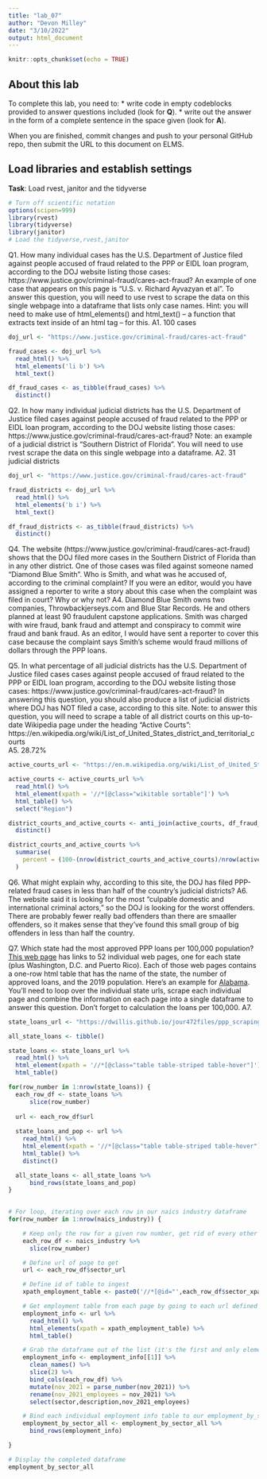 ```yaml
---
title: "lab_07"
author: "Devon Milley"
date: "3/10/2022"
output: html_document
---
```


```r
knitr::opts_chunk$set(echo = TRUE)
```

## About this lab

To complete this lab, you need to:
* write code in empty codeblocks provided to answer questions included (look for **Q**).
* write out the answer in the form of a complete sentence in the space given (look for **A**).

When you are finished, commit changes and push to your personal GitHub repo, then submit the URL to this document on ELMS.

## Load libraries and establish settings
**Task**: Load rvest, janitor and the tidyverse
```r
# Turn off scientific notation
options(scipen=999)
library(rvest)
library(tidyverse)
library(janitor)
# Load the tidyverse,rvest,janitor

```


Q1. How many individual cases has the U.S. Department of Justice filed against people accused of fraud related to the PPP or EIDL loan program, according to the DOJ website listing those cases: https://www.justice.gov/criminal-fraud/cares-act-fraud?  An example of one case that appears on this page is "U.S. v. Richard Ayvazyan et al". To answer this question, you will need to use rvest to scrape the data on this single webpage into a dataframe that lists only case names. Hint: you will need to make use of html_elements() and html_text() -- a function that extracts text inside of an html tag -- for this.
A1. 100 cases

```r
doj_url <- "https://www.justice.gov/criminal-fraud/cares-act-fraud"

fraud_cases <- doj_url %>% 
  read_html() %>% 
  html_elements('li b') %>%
  html_text()

df_fraud_cases <- as_tibble(fraud_cases) %>% 
  distinct()
```

Q2. In how many individual judicial districts has the U.S. Department of Justice filed cases against people accused of fraud related to the PPP or EIDL loan program, according to the DOJ website listing those cases: https://www.justice.gov/criminal-fraud/cares-act-fraud?  Note: an example of a judicial district is "Southern District of Florida". You will need to use rvest scrape the data on this single webpage into a dataframe.
A2. 31 judicial districts

```r
doj_url <- "https://www.justice.gov/criminal-fraud/cares-act-fraud"

fraud_districts <- doj_url %>% 
  read_html() %>% 
  html_elements('b i') %>% 
  html_text()

df_fraud_districts <- as_tibble(fraud_districts) %>% 
  distinct()
```

Q4. The website (https://www.justice.gov/criminal-fraud/cares-act-fraud) shows that the DOJ filed more cases in the Southern District of Florida than in any other district. One of those cases was filed against someone named "Diamond Blue Smith". Who is Smith, and what was he accused of, according to the criminal complaint? If you were an editor, would you have assigned a reporter to write a story about this case when the complaint was filed in court? Why or why not?
A4. Diamond Blue Smith owns two companies, Throwbackjerseys.com and Blue Star Records. He and others planned at least 90 fraudulent capstone applications. Smith was charged with wire fraud, bank fraud and attempt and conspiracy to commit wire fraud and bank fraud. As an editor, I would have sent a reporter to cover this case because the complaint says Smith's scheme would fraud millions of dollars through the PPP loans.

Q5. In what percentage of all judicial districts has the U.S. Department of Justice filed cases cases against people accused of fraud related to the PPP or EIDL loan program, according to the DOJ website listing those cases: https://www.justice.gov/criminal-fraud/cares-act-fraud? In answering this question, you should also produce a list of judicial districts where DOJ has NOT filed a case, according to this site.  Note: to answer this question, you will need to scrape a table of all district courts on this up-to-date Wikipedia page under the heading "Active Courts": https://en.wikipedia.org/wiki/List_of_United_States_district_and_territorial_courts  
A5. 28.72%


```r
active_courts_url <- "https://en.m.wikipedia.org/wiki/List_of_United_States_district_and_territorial_courts"

active_courts <- active_courts_url %>% 
  read_html() %>% 
  html_element(xpath = '//*[@class="wikitable sortable"]') %>%
  html_table() %>% 
  select("Region")

district_courts_and_active_courts <- anti_join(active_courts, df_fraud_districts, by=c("Region" = "value")) %>% 
  distinct()

district_courts_and_active_courts %>% 
  summarise(
    percent = (100-(nrow(district_courts_and_active_courts)/nrow(active_courts))*100)
  )

```
Q6. What might explain why, according to this site, the DOJ has filed PPP-related fraud cases in less than half of the country's judicial districts?
A6. The website said it is looking for the most "culpable domestic and international criminal actors," so the DOJ is looking for the worst offenders. There are probably fewer really bad offenders than there are smaaller offenders, so it makes sense that they've found this small group of big offenders in less than half the country.  

Q7. Which state had the most approved PPP loans per 100,000 population? [This web page](https://dwillis.github.io/jour472files/ppp_scraping_example/index.html) has links to 52 individual web pages, one for each state (plus Washington, D.C. and Puerto Rico). Each of those web pages contains a one-row html table that has the name of the state, the number of approved loans, and the 2019 population. Here's an example for [Alabama](https://dwillis.github.io/jour472files/ppp_scraping_example/states/alabama.html). You'll need to loop over the individual state urls, scrape each individual page and combine the information on each page into a single dataframe to answer this question. Don't forget to calculation the loans per 100,000.
A7.
```r
state_loans_url <- "https://dwillis.github.io/jour472files/ppp_scraping_example/index.html"

all_state_loans <- tibble()

state_loans <- state_loans_url %>% 
  read_html() %>% 
  html_element(xpath = '//*[@class="table table-striped table-hover"]') %>%
  html_table()

for(row_number in 1:nrow(state_loans)) {
  each_row_df <- state_loans %>%
      slice(row_number)
  
  url <- each_row_df$url
  
  state_loans_and_pop <- url %>% 
    read_html() %>% 
    html_element(xpath = '//*[@class="table table-striped table-hover"]') %>% 
    html_table() %>% 
    distinct()

  all_state_loans <- all_state_loans %>%
      bind_rows(state_loans_and_pop) 
}
  
```

```r
# For loop, iterating over each row in our naics industry dataframe
for(row_number in 1:nrow(naics_industry)) {

    # Keep only the row for a given row number, get rid of every other row
    each_row_df <- naics_industry %>%
      slice(row_number)

    # Define url of page to get
    url <- each_row_df$sector_url

    # Define id of table to ingest
    xpath_employment_table <- paste0('//*[@id="',each_row_df$sector_xpath_id,'"]')

    # Get employment table from each page by going to each url defined above, reading in the html with read_html(), extracting the table with the id generated by the xpath code using html_elements), and then turning the html into a proper dataframe using html_table().  The dataframe is in a nested list, which we'll have to extract in the next step.
    employment_info <- url %>%
      read_html() %>%
      html_elements(xpath = xpath_employment_table) %>%
      html_table()

    # Grab the dataframe out of the list (it's the first and only element inside the list); clean up the field names with clean_names(); use slice(2) to keep only the second row; use bind_cols() to append the sector code and name to this table; turn jun_2021 column into a proper number, and rename it.  Then select only three columns we need.
    employment_info <- employment_info[[1]] %>%
      clean_names() %>%
      slice(2) %>%
      bind_cols(each_row_df) %>%
      mutate(nov_2021 = parse_number(nov_2021)) %>%
      rename(nov_2021_employees = nov_2021) %>%
      select(sector,description,nov_2021_employees)

    # Bind each individual employment info table to our employment_by_sector_all dataframe
    employment_by_sector_all <- employment_by_sector_all %>%
      bind_rows(employment_info)

}

# Display the completed dataframe
employment_by_sector_all

```
